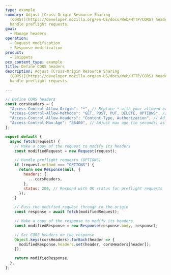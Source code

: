 ```yaml
---
type: example
summary: Adjust [Cross-Origin Resource Sharing
  (CORS)](https://developer.mozilla.org/en-US/docs/Web/HTTP/CORS) headers and
  handle preflight requests.
goal:
  - Manage headers
operation:
  - Request modification
  - Response modification
product:
  - Snippets
pcx_content_type: example
title: Define CORS headers
description: Adjust [Cross-Origin Resource Sharing
  (CORS)](https://developer.mozilla.org/en-US/docs/Web/HTTP/CORS) headers and
  handle preflight requests.

---
```


```js
// Define CORS headers
const corsHeaders = {
  "Access-Control-Allow-Origin": "*", // Replace * with your allowed origin(s)
  "Access-Control-Allow-Methods": "GET, POST, PUT, DELETE, OPTIONS", // Adjust allowed methods as needed
  "Access-Control-Allow-Headers": "Content-Type, Authorization", // Adjust allowed headers as needed
  "Access-Control-Max-Age": "86400", // Adjust max age (in seconds) as needed
};

export default {
  async fetch(request) {
    // Make a copy of the request to modify its headers
    const modifiedRequest = new Request(request);

    // Handle preflight requests (OPTIONS)
    if (request.method === "OPTIONS") {
      return new Response(null, {
        headers: {
          ...corsHeaders,
        },
        status: 200, // Respond with OK status for preflight requests
      });
    }

    // Pass the modified request through to the origin
    const response = await fetch(modifiedRequest);

    // Make a copy of the response to modify its headers
    const modifiedResponse = new Response(response.body, response);

    // Set CORS headers on the response
    Object.keys(corsHeaders).forEach(header => {
      modifiedResponse.headers.set(header, corsHeaders[header]);
    });

    return modifiedResponse;
  },
};
```
